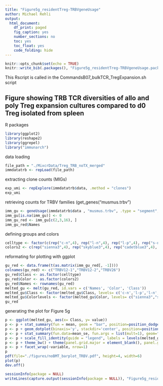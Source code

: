 ```yaml
---
title: "Figure5g_residentTreg-TRBVgeneUsage"
author: Michael Rehli
output: 
  html_document:
    df_print: paged
    fig_caption: yes
    number_sections: no
    toc: yes
    toc_float: yes
    code_folding: hide
---
```


```r
knitr::opts_chunk$set(echo = TRUE)
knitr::write_bib(.packages(), "Figure5g_residentTreg-TRBVgeneUsage.packages.bib")
```

This Rscript is called in the CommandsB07_bulkTCR_TregExpansion.sh script 

## Figure showing TRB TCR diversities of allo and poly Treg expansion cultures compared to d0 Treg isolated from spleen

R packages

```r
library(ggplot2)
library(reshape2)
library(ggrepel)
library("immunarch")
```

data loading

```r
file_path = "./MixcrData/Treg_TRB_noTX_merged"
immdatatrb <- repLoad(file_path)
```

extracting clone counts (MIGs)

```r
exp_umi <- repExplore(immdatatrb$data, .method = "clones")
exp_umi
```

retrieving counts for TRBV families (get_genes("musmus.trbv")

```r
imm_gu <- geneUsage(immdatatrb$data , "musmus.trbv", .type = "segment", .ambig = "exc", .norm = T)
imm_gu[is.na(imm_gu)] <- 0
imm_gu_red <- imm_gu[c(2,3,16), ]
imm_gu_red$Names
```

defining groups and colors

```r
celltype <- factor(c(rep("c-n",4), rep("l-n",4), rep("l-p",4), rep("s-n",4), rep("s-p",4)))
colors2 <- c(rep("sienna3",4), rep("skyblue3",4), rep("cadetblue3",4), rep("deeppink",4), rep("mediumvioletred",4))
```

reformating for plotting with ggplot

```r
gu_red <- data.frame(t(as.matrix(imm_gu_red[, -1])))
colnames(gu_red) <- c("TRBV12-1","TRBV12-2","TRBV26")
gu_red$Class <- as.factor(celltype)
gu_red$Color <- as.factor(colors2)
gu_red$Names <- rownames(gu_red)
melted_gu <- melt(gu_red, id.vars = c('Names', 'Color', 'Class'))
melted_gu$Class <- factor(melted_gu$Class, levels= c('c-n','l-p','l-n','s-p','s-n'))
melted_gu$Colorlevels <- factor(melted_gu$Color, levels= c("sienna3","skyblue4","cadetblue3","deeppink","mediumvioletred"))
gu_red
```

generating the plot for Figure 5g

```r
p <- ggplot(melted_gu, aes(x= Class, y= value))
p <- p + stat_summary(fun = mean, geom = "bar", position=position_dodge(.9), aes(fill=Color))
p <- p + geom_dotplot(binaxis='y', stackdir='center', position=position_dodge(.9), dotsize=2,  stackratio = 1, binwidth=.0015,  aes(fill=Color), show.legend=T) 
p <- p + stat_summary(fun.data=mean_se, fun.args = list(mult=1), geom="errorbar", color="black", size=0.5, width = 0.6, position=position_dodge(.9))
p <- p + scale_fill_identity(guide = "legend", labels = levels(melted_gu$Class), breaks = levels(melted_gu$Colorlevels)) + scale_y_continuous(limits = c(0, .125), expand = c(0, 0))
p <- p + theme_bw() + theme(panel.grid.major = element_blank(), panel.grid.minor = element_blank(), axis.text.x = element_text(angle = 90, vjust=0.5, hjust=1), text = element_text(size = 12))
p <- p + facet_wrap(~variable, nrow=1)
p
pdf(file="./figures/noBMT_barplot_TRBV.pdf", height=4, width=6)
plot(p)
dev.off()
```


```r
sessionInfo(package = NULL)
writeLines(capture.output(sessionInfo(package = NULL)), "Figure5g_residentTreg-TRBVgeneUsage_TRB_SessionInfo.txt")
```



